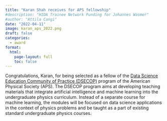 ```yaml
---
title: "Karan Shah receives for APS fellowship"
#description: "HIDA Trainee Network Funding for Johannes Wasmer"
#author: "Attila Cangi"
date: "2022-04-11"
image: karan_aps_2022.png
draft: false
categories:
  - award
format:
  html:
    page-layout: full
    toc: false
---
```


Congratulations, Karan, for being selected as a fellow of the [Data Science Education Community of Practice (DSECOP)](https://dsecop.org/){target="_blank"} program of the American Physical Society (APS). The DSECOP program aims at developing teaching materials that integrate artificial intelligence and machine learning into the undergraduate physics curriculum. Instead of a separate course for machine learning, the modules will be focused on data science applications in the context of physics problems and be taught as a part of existing standard undergraduate physics courses. 